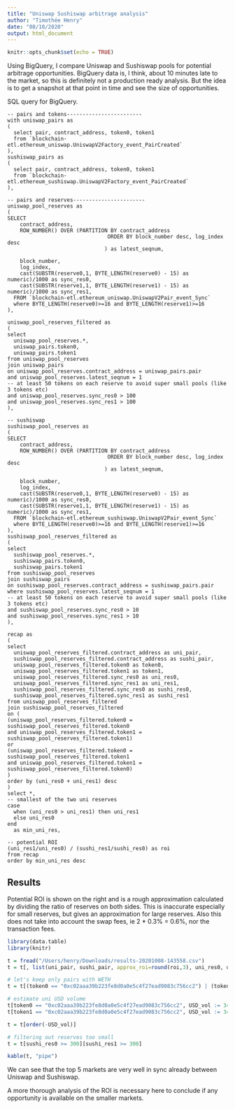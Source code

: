 ```yaml
---
title: "Uniswap Sushiswap arbitrage analysis"
author: "Timothée Henry"
date: "08/10/2020"
output: html_document
---
```


  
<style type="text/css">
.main-container {
  max-width: 1800px;
  margin-left: auto;
  margin-right: auto;
}
</style>



```r
knitr::opts_chunk$set(echo = TRUE)
```


Using BigQuery, I compare Uniswap and Sushiswap pools for potential arbitrage opportunities.
BigQuery data is, I think, about 10 minutes late to the market, so this is definitely not a production ready analysis. But the idea is to get a snapshot at that point in time and see the size of opportunities.


SQL query for BigQuery.


```text
-- pairs and tokens------------------------
with uniswap_pairs as
(
  select pair, contract_address, token0, token1
  from `blockchain-etl.ethereum_uniswap.UniswapV2Factory_event_PairCreated`
),
sushiswap_pairs as
(
  select pair, contract_address, token0, token1
  from `blockchain-etl.ethereum_sushiswap.UniswapV2Factory_event_PairCreated`
),

-- pairs and reserves-----------------------
uniswap_pool_reserves as
(
SELECT
    contract_address,
    ROW_NUMBER() OVER (PARTITION BY contract_address
                                ORDER BY block_number desc, log_index desc
                               ) as latest_seqnum,

    block_number,
    log_index,
    cast(SUBSTR(reserve0,1, BYTE_LENGTH(reserve0) - 15) as numeric)/1000 as sync_res0,
    cast(SUBSTR(reserve1,1, BYTE_LENGTH(reserve1) - 15) as numeric)/1000 as sync_res1,
  FROM `blockchain-etl.ethereum_uniswap.UniswapV2Pair_event_Sync`
  where BYTE_LENGTH(reserve0)>=16 and BYTE_LENGTH(reserve1)>=16
),

uniswap_pool_reserves_filtered as
(
select
  uniswap_pool_reserves.*,
  uniswap_pairs.token0,
  uniswap_pairs.token1
from uniswap_pool_reserves
join uniswap_pairs
on uniswap_pool_reserves.contract_address = uniswap_pairs.pair
and uniswap_pool_reserves.latest_seqnum = 1
-- at least 50 tokens on each reserve to avoid super small pools (like 3 tokens etc)
and uniswap_pool_reserves.sync_res0 > 100
and uniswap_pool_reserves.sync_res1 > 100
),

-- sushiswap
sushiswap_pool_reserves as
(
SELECT
    contract_address,
    ROW_NUMBER() OVER (PARTITION BY contract_address
                                ORDER BY block_number desc, log_index desc
                               ) as latest_seqnum,

    block_number,
    log_index,
    cast(SUBSTR(reserve0,1, BYTE_LENGTH(reserve0) - 15) as numeric)/1000 as sync_res0,
    cast(SUBSTR(reserve1,1, BYTE_LENGTH(reserve1) - 15) as numeric)/1000 as sync_res1,
  FROM `blockchain-etl.ethereum_sushiswap.UniswapV2Pair_event_Sync`
  where BYTE_LENGTH(reserve0)>=16 and BYTE_LENGTH(reserve1)>=16
),
sushiswap_pool_reserves_filtered as
(
select
  sushiswap_pool_reserves.*,
  sushiswap_pairs.token0,
  sushiswap_pairs.token1
from sushiswap_pool_reserves
join sushiswap_pairs
on sushiswap_pool_reserves.contract_address = sushiswap_pairs.pair
where sushiswap_pool_reserves.latest_seqnum = 1
-- at least 50 tokens on each reserve to avoid super small pools (like 3 tokens etc)
and sushiswap_pool_reserves.sync_res0 > 10 
and sushiswap_pool_reserves.sync_res1 > 10
),

recap as
(
select
  uniswap_pool_reserves_filtered.contract_address as uni_pair,
  sushiswap_pool_reserves_filtered.contract_address as sushi_pair,
  uniswap_pool_reserves_filtered.token0 as token0,
  uniswap_pool_reserves_filtered.token1 as token1,
  uniswap_pool_reserves_filtered.sync_res0 as uni_res0,
  uniswap_pool_reserves_filtered.sync_res1 as uni_res1,
  sushiswap_pool_reserves_filtered.sync_res0 as sushi_res0,
  sushiswap_pool_reserves_filtered.sync_res1 as sushi_res1
from uniswap_pool_reserves_filtered
join sushiswap_pool_reserves_filtered
on (
(uniswap_pool_reserves_filtered.token0 = sushiswap_pool_reserves_filtered.token0
and uniswap_pool_reserves_filtered.token1 = sushiswap_pool_reserves_filtered.token1)
or 
(uniswap_pool_reserves_filtered.token0 = sushiswap_pool_reserves_filtered.token1
and uniswap_pool_reserves_filtered.token1 = sushiswap_pool_reserves_filtered.token0)
)
order by (uni_res0 + uni_res1) desc
)
select *,
-- smallest of the two uni reserves
case
  when (uni_res0 > uni_res1) then uni_res1
  else uni_res0
end
  as min_uni_res,
  
-- potential ROI
(uni_res1/uni_res0) / (sushi_res1/sushi_res0) as roi
from recap
order by min_uni_res desc
```

## Results

Potential ROI is shown on the right and is a rough approximation calculated by dividing the ratio of reserves on both sides. This is inaccurate especially for small reserves, but gives an approximation for large reserves. Also this does not take into account the swap fees, ie 2 * 0.3% = 0.6%, nor the transaction fees.

```r
library(data.table)
library(knitr)

t = fread("/Users/henry/Downloads/results-20201008-143558.csv")
t = t[, list(uni_pair, sushi_pair, approx_roi=round(roi,3), uni_res0, uni_res1, sushi_res0, sushi_res1, token0, token1)]

# let's keep only pairs with WETH
t = t[(token0 == "0xc02aaa39b223fe8d0a0e5c4f27ead9083c756cc2") | (token1 == "0xc02aaa39b223fe8d0a0e5c4f27ead9083c756cc2")]

# estimate uni USD volume
t[token0 == "0xc02aaa39b223fe8d0a0e5c4f27ead9083c756cc2", USD_vol := 340 * uni_res0]
t[token1 == "0xc02aaa39b223fe8d0a0e5c4f27ead9083c756cc2", USD_vol := 340 * uni_res1]

t = t[order(-USD_vol)]

# filtering out reserves too small
t = t[sushi_res0 >= 300][sushi_res1 >= 300]

kable(t, "pipe")


```

We can see that the top 5 markets are very well in sync already between Uniswap and Sushiswap.

A more thorough analysis of the ROI is necessary here to conclude if any opportunity is available on the smaller markets.





